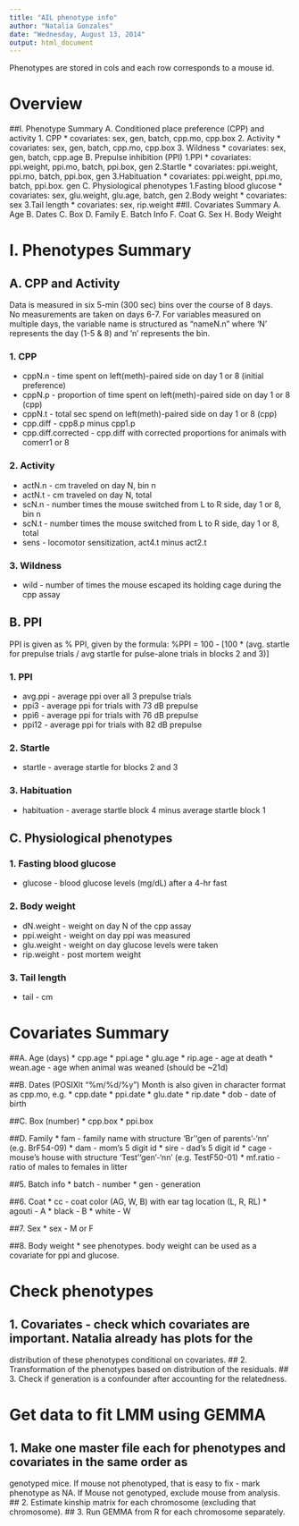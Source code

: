 ```yaml
---
title: "AIL phenotype info"
author: "Natalia Gonzales"
date: "Wednesday, August 13, 2014"
output: html_document
---
```


Phenotypes are stored in cols and each row corresponds to a mouse id. 

# Overview
##I. Phenotype Summary
      A. Conditioned place preference (CPP) and activity
            1. CPP
                  * covariates: sex, gen, batch, cpp.mo, cpp.box
            2. Activity
                  * covariates: sex, gen, batch, cpp.mo, cpp.box
            3. Wildness
                  * covariates: sex, gen, batch, cpp.age
      B. Prepulse inhibition (PPI)
            1.PPI
                  * covariates: ppi.weight, ppi.mo, batch, ppi.box, gen
            2.Startle
                  * covariates: ppi.weight, ppi.mo, batch, ppi.box, gen
            3.Habituation
                  * covariates: ppi.weight, ppi.mo, batch, ppi.box. gen
      C. Physiological phenotypes
            1.Fasting blood glucose
                  * covariates: sex, glu.weight, glu.age, batch, gen
            2.Body weight
                  * covariates: sex
            3.Tail length
                  * covariates: sex, rip.weight
##II. Covariates Summary
      A. Age
      B. Dates
      C. Box
      D. Family
      E. Batch Info
      F. Coat
      G. Sex
      H. Body Weight


# I. Phenotypes Summary

## A. CPP and Activity
Data is measured in six 5-min (300 sec) bins over the course of 8 days.  
No measurements are taken on days 6-7.
For variables measured on multiple days, the variable name is structured as
"nameN.n" where 'N' represents the day (1-5 & 8) and 'n' represents the bin. 


### 1. CPP
* cppN.n - time spent on left(meth)-paired side on day 1 or 8 (initial preference)
* cppN.p - proportion of time spent on left(meth)-paired side on day 1 or 8 (cpp)
* cppN.t - total sec spend on left(meth)-paired side on day 1 or 8 (cpp)
* cpp.diff - cpp8.p minus cpp1.p
* cpp.diff.corrected - cpp.diff with corrected proportions for animals with comerr1 or 8


### 2. Activity
* actN.n - cm traveled on day N, bin n
* actN.t - cm traveled on day N, total
* scN.n - number times the mouse switched from L to R side, day 1 or 8, bin n
* scN.t - number times the mouse switched from L to R side, day 1 or 8, total
* sens - locomotor sensitization, act4.t minus act2.t


### 3. Wildness
* wild - number of times the mouse escaped its holding cage during the cpp assay



## B. PPI
PPI is given as % PPI, given by the formula:
%PPI = 100 - [100 * (avg. startle for prepulse trials / avg startle for pulse-alone trials in blocks 2 and 3)]

### 1. PPI
* avg.ppi - average ppi over all 3 prepulse trials
* ppi3 - average ppi for trials with 73 dB prepulse
* ppi6 - average ppi for trials with 76 dB prepulse
* ppi12 - average ppi for trials with 82 dB prepulse

### 2. Startle
* startle - average startle for blocks 2 and 3

### 3. Habituation
* habituation - average startle block 4 minus average startle block 1



## C. Physiological phenotypes

### 1. Fasting blood glucose
* glucose - blood glucose levels (mg/dL) after a 4-hr fast 

### 2. Body weight
* dN.weight - weight on day N of the cpp assay
* ppi.weight - weight on day ppi was measured
* glu.weight - weight on day glucose levels were taken
* rip.weight - post mortem weight

### 3. Tail length
* tail - cm



# Covariates Summary

##A. Age (days)
* cpp.age
* ppi.age
* glu.age
* rip.age - age at death
* wean.age - age when animal was weaned (should be ~21d)

##B. Dates (POSIXlt "%m/%d/%y")
Month is also given in character format as cpp.mo, e.g.
* cpp.date 
* ppi.date 
* glu.date
* rip.date
* dob - date of birth

##C. Box (number)
* cpp.box
* ppi.box

##D. Family
* fam - family name with structure 'Br''gen of parents'-'nn' (e.g. BrF54-09)
* dam - mom's 5 digit id
* sire - dad's 5 digit id
* cage - mouse's house with structure 'Test''gen'-'nn' (e.g. TestF50-01)
* mf.ratio - ratio of males to females in litter

##5. Batch info
* batch - number
* gen - generation 

##6. Coat 
* cc - coat color (AG, W, B) with ear tag location (L, R, RL)
* agouti - A
* black - B
* white - W 

##7. Sex
* sex - M or F 

##8. Body weight
* see phenotypes. body weight can be used as a covariate for ppi and glucose.

# Check phenotypes
## 1. Covariates - check which covariates are important. Natalia already has plots for the
distribution of these phenotypes conditional on covariates.
## 2. Transformation of the phenotypes based on distribution of the residuals.
## 3. Check if generation is a confounder after accounting for the relatedness. 

# Get data to fit LMM using GEMMA
## 1. Make one master file each for phenotypes and covariates in the same order as 
genotyped mice. If mouse not phenotyped, that is easy to fix - mark phenotype as NA. If
Mouse not genotyped, exclude mouse from analysis.
## 2. Estimate kinship matrix for each chromosome (excluding that chromosome).
## 3. Run GEMMA from R for each chromosome separately.
